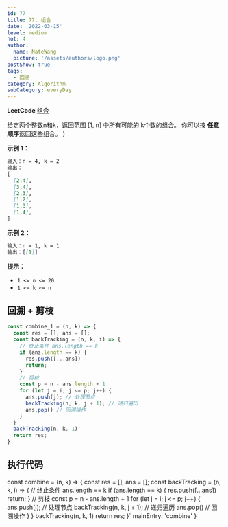 ```yaml
---
id: 77
title: 77. 组合
date: '2022-03-15'
level: medium
hot: 4
author:
  name: NateWang
  picture: '/assets/authors/logo.png'
postShow: true
tags:
  - 回溯
category: Algorithm
subCategory: everyDay
---
```


<Strong>LeetCode</Strong> [组合](https://leetcode-cn.com/problems/combinations/description/)


  <Para>
    给定两个整数<InlineCode>n</InlineCode>和<InlineCode>k</InlineCode>，返回范围
    <InlineCode>[1, n]</InlineCode> 中所有可能的 <InlineCode>k</InlineCode>个数的组合。
    你可以按 <Strong>任意顺序</Strong>返回这些组合。
  </Para>
)

<SideNote type='info' title='题目描述' children={cBox}/>



**示例 1：**

```md
输入：n = 4, k = 2
输出：
[
  [2,4],
  [3,4],
  [2,3],
  [1,2],
  [1,3],
  [1,4],
]
```

**示例 2：**

```md
输入：n = 1, k = 1
输出：[[1]]
```

**提示：**

- `1 <= n <= 20`
- `1 <= k <= n`



## 回溯 + 剪枝

```js
const combine_1 = (n, k) => {
  const res = [], ans = [];
  const backTracking = (n, k, i) => {
    // 终止条件 ans.length == k
    if (ans.length == k) {
      res.push([...ans])
      return;
    }
    // 剪枝
    const p = n - ans.length + 1
    for (let j = i; j <= p; j++) {
      ans.push(j); // 处理节点
      backTracking(n, k, j + 1); // 递归遍历
      ans.pop() // 回溯操作
    }
  }
  backTracking(n, k, 1)
  return res;
}
```

## 执行代码

const combine = (n, k) => {
  const res = [], ans = [];
  const backTracking = (n, k, i) => {
    // 终止条件 ans.length == k
    if (ans.length == k) {
      res.push([...ans])
      return;
    }
    // 剪枝
    const p = n - ans.length + 1
    for (let j = i; j <= p; j++) {
      ans.push(j); // 处理节点
      backTracking(n, k, j + 1); // 递归遍历
      ans.pop() // 回溯操作
    }
  }
  backTracking(n, k, 1)
  return res;
}`
  mainEntry: 'combine'
}

<PlayGround js={js} mode='algo' options={options}/> 
